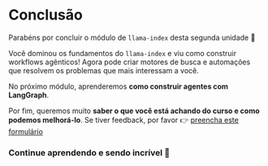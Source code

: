 # Conclusão

Parabéns por concluir o módulo de `llama-index` desta segunda unidade 🥳

Você dominou os fundamentos do `llama-index` e viu como construir workflows agênticos!
Agora pode criar motores de busca e automações que resolvem os problemas que mais interessam a você.

No próximo módulo, aprenderemos **como construir agentes com LangGraph**.

Por fim, queremos muito **saber o que você está achando do curso e como podemos melhorá-lo**.
Se tiver feedback, por favor 👉 [preencha este formulário](https://docs.google.com/forms/d/e/1FAIpQLSe9VaONn0eglax0uTwi29rIn4tM7H2sYmmybmG5jJNlE5v0xA/viewform?usp=dialog)

### Continue aprendendo e sendo incrível 🤗
